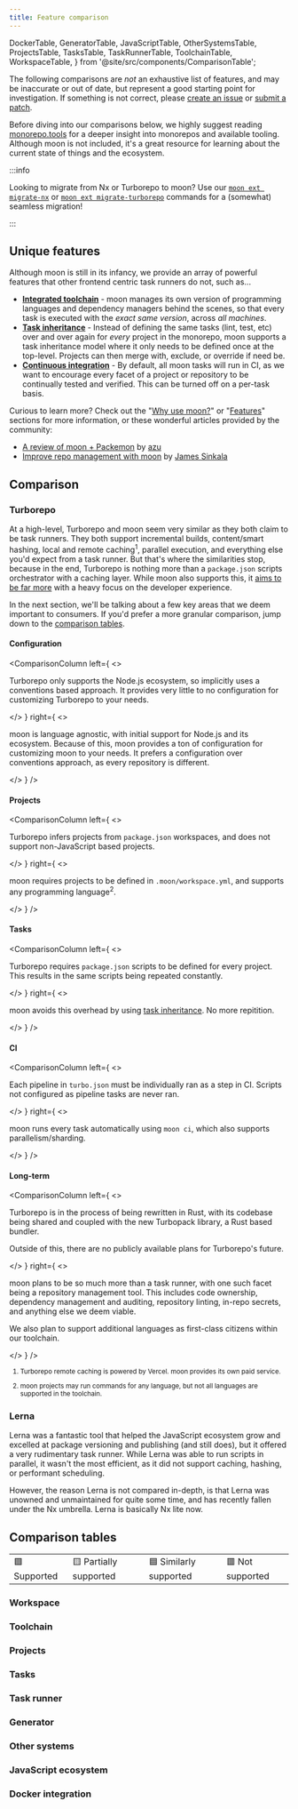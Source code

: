 ```yaml
---
title: Feature comparison
---
```


  DockerTable,
  GeneratorTable,
  JavaScriptTable,
  OtherSystemsTable,
  ProjectsTable,
  TasksTable,
  TaskRunnerTable,
  ToolchainTable,
  WorkspaceTable,
} from '@site/src/components/ComparisonTable';

The following comparisons are _not_ an exhaustive list of features, and may be inaccurate or out of
date, but represent a good starting point for investigation. If something is not correct, please
[create an issue](https://github.com/moonrepo/moon/issues) or
[submit a patch](https://github.com/moonrepo/moon/blob/master/website/src/components/ComparisonTable.tsx).

Before diving into our comparisons below, we highly suggest reading
[monorepo.tools](https://monorepo.tools/) for a deeper insight into monorepos and available tooling.
Although moon is not included, it's a great resource for learning about the current state of things
and the ecosystem.

:::info

Looking to migrate from Nx or Turborepo to moon? Use our
[`moon ext migrate-nx`](./guides/extensions#migrate-nx) or
[`moon ext migrate-turborepo`](./guides/extensions#migrate-turborepo) commands for a (somewhat)
seamless migration!

:::

## Unique features

Although moon is still in its infancy, we provide an array of powerful features that other frontend
centric task runners do not, such as...

- **[Integrated toolchain](./concepts/toolchain)** - moon manages its own version of programming
  languages and dependency managers behind the scenes, so that every task is executed with the
  _exact same version_, across _all machines_.
- **[Task inheritance](./concepts/task-inheritance)** - Instead of defining the same tasks (lint,
  test, etc) over and over again for _every_ project in the monorepo, moon supports a task
  inheritance model where it only needs to be defined once at the top-level. Projects can then merge
  with, exclude, or override if need be.
- **[Continuous integration](./guides/ci)** - By default, all moon tasks will run in CI, as we want
  to encourage every facet of a project or repository to be continually tested and verified. This
  can be turned off on a per-task basis.

Curious to learn more? Check out the "[Why use moon?](.)" or "[Features](.)" sections for more
information, or these wonderful articles provided by the community:

- [A review of moon + Packemon](https://azu.github.io/slide/2022/moa/moon-packemon.html) by
  [azu](https://twitter.com/azu_re)
- [Improve repo management with moon](https://blog.logrocket.com/improve-repo-management-moon/) by
  [James Sinkala](https://jamesinkala.com/)

## Comparison

### Turborepo

At a high-level, Turborepo and moon seem very similar as they both claim to be task runners. They
both support incremental builds, content/smart hashing, local and remote caching<sup>1</sup>,
parallel execution, and everything else you'd expect from a task runner. But that's where the
similarities stop, because in the end, Turborepo is nothing more than a `package.json` scripts
orchestrator with a caching layer. While moon also supports this, it
[aims to be far more](#unique-features) with a heavy focus on the developer experience.

In the next section, we'll be talking about a few key areas that we deem important to consumers. If
you'd prefer a more granular comparison, jump down to the [comparison tables](#comparison-tables).

#### Configuration

<ComparisonColumn
left={
  <>

Turborepo only supports the Node.js ecosystem, so implicitly uses a conventions based approach. It
provides very little to no configuration for customizing Turborepo to your needs.

  </>
}
right={
  <>

moon is language agnostic, with initial support for Node.js and its ecosystem. Because of this, moon
provides a ton of configuration for customizing moon to your needs. It prefers a configuration over
conventions approach, as every repository is different.

  </>
}
/>

#### Projects

<ComparisonColumn
left={
  <>

Turborepo infers projects from `package.json` workspaces, and does not support non-JavaScript based
projects.

  </>
}
right={
  <>

moon requires projects to be defined in `.moon/workspace.yml`, and supports any programming
language<sup>2</sup>.

  </>
}
/>

#### Tasks

<ComparisonColumn
left={
  <>

Turborepo requires `package.json` scripts to be defined for every project. This results in the same
scripts being repeated constantly.

  </>
}
right={
  <>

moon avoids this overhead by using [task inheritance](#unique-features). No more repitition.

  </>
}
/>

#### CI

<ComparisonColumn
left={
  <>

Each pipeline in `turbo.json` must be individually ran as a step in CI. Scripts not configured as
pipeline tasks are never ran.

  </>
}
right={
  <>

moon runs every task automatically using `moon ci`, which also supports parallelism/sharding.

  </>
}
/>

#### Long-term

<ComparisonColumn
left={
  <>

Turborepo is in the process of being rewritten in Rust, with its codebase being shared and coupled
with the new Turbopack library, a Rust based bundler.

Outside of this, there are no publicly available plans for Turborepo's future.

  </>
}
right={
  <>

moon plans to be so much more than a task runner, with one such facet being a repository management
tool. This includes code ownership, dependency management and auditing, repository linting, in-repo
secrets, and anything else we deem viable.

We also plan to support additional languages as first-class citizens within our toolchain.

  </>
}
/>

<small>

1. Turborepo remote caching is powered by Vercel. moon provides its own paid service.

2. moon projects may run commands for any language, but not all languages are supported in the
   toolchain.

</small>

### Lerna

Lerna was a fantastic tool that helped the JavaScript ecosystem grow and excelled at package
versioning and publishing (and still does), but it offered a very rudimentary task runner. While
Lerna was able to run scripts in parallel, it wasn't the most efficient, as it did not support
caching, hashing, or performant scheduling.

However, the reason Lerna is not compared in-depth, is that Lerna was unowned and unmaintained for
quite some time, and has recently fallen under the Nx umbrella. Lerna is basically Nx lite now.

## Comparison tables

<table>
  <tr>
    <td>🟩 Supported</td>
    <td>🟨 Partially supported</td>
    <td>🟦 Similarly supported</td>
    <td>🟥 Not supported</td>
  </tr>
</table>

### Workspace

<WorkspaceTable />

### Toolchain

<ToolchainTable />

### Projects

<ProjectsTable />

### Tasks

<TasksTable />

### Task runner

<TaskRunnerTable />

### Generator

<GeneratorTable />

### Other systems

<OtherSystemsTable />

### JavaScript ecosystem

<JavaScriptTable />

### Docker integration

<DockerTable />

